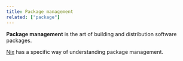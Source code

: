 ```yaml
---
title: Package management
related: ["package"]
---
```


**Package management** is the art of building and distribution software packages.

[Nix] has a specific way of understanding package management.

[nix]: /concepts/nix
